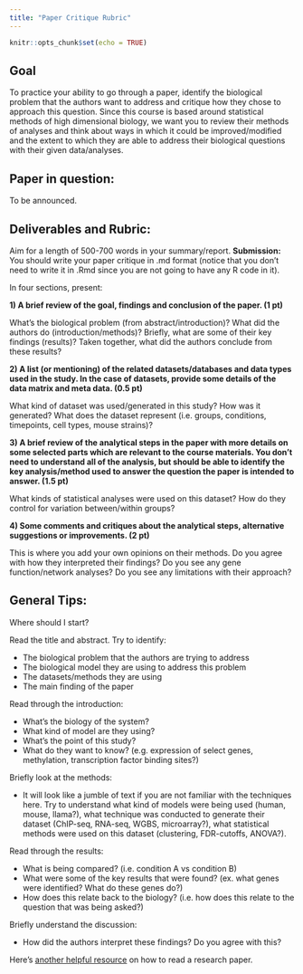 ```yaml
---
title: "Paper Critique Rubric"
---
```


```r
knitr::opts_chunk$set(echo = TRUE)
```

## Goal

To practice your ability to go through a paper, identify the biological problem that the authors want to address and critique how they chose to approach this question. Since this course is based around statistical methods of high dimensional biology, we want you to review their methods of analyses and think about ways in which it could be improved/modified and the extent to which they are able to address their biological questions with their given data/analyses.

## Paper in question:

To be announced.

## Deliverables and Rubric:

Aim for a length of 500-700 words in your summary/report. **Submission:** You should write your paper critique in .md format (notice that you don't need to write it in .Rmd since you are not going to have any R code in it). 

In four sections, present:

**1) A brief review of the goal, findings and conclusion of the paper. (1 pt) **

   What's the biological problem (from abstract/introduction)? What did the authors do (introduction/methods)? Briefly, what are some of their key findings (results)? Taken together, what did the authors conclude from these results?

**2) A list (or mentioning) of the related datasets/databases and data types used in the study. In the case of datasets, provide some details of the data matrix and meta data. (0.5 pt)**
 
   What kind of dataset was used/generated in this study? How was it generated? What does the dataset represent (i.e. groups, conditions, timepoints, cell types, mouse strains)?

**3) A brief review of the analytical steps in the paper with more details on some selected parts which are relevant to the course materials. You don’t need to understand all of the analysis, but should be able to identify the key analysis/method used to answer the question the paper is intended to answer. (1.5 pt)**

   What kinds of statistical analyses were used on this dataset? How do they control for variation between/within groups?

**4) Some comments and critiques about the analytical steps, alternative suggestions or improvements. (2 pt)**

   This is where you add your own opinions on their methods. Do you agree with how they interpreted their findings? Do you see any gene function/network analyses? Do you see any limitations with their approach?
   
## General Tips:

Where should I start?

Read the title and abstract. Try to identify:

 * The biological problem that the authors are trying to address
 * The biological model they are using to address this problem
 * The datasets/methods they are using
 * The main finding of the paper

Read through the introduction:

 * What's the biology of the system?
 * What kind of model are they using?
 * What's the point of this study?
 * What do they want to know? (e.g. expression of select genes, methylation, transcription factor binding sites?)
 
Briefly look at the methods:

 * It will look like a jumble of text if you are not familiar with the techniques here. Try to understand what kind of models were being used (human, mouse, llama?), what technique was conducted to generate their dataset (ChIP-seq, RNA-seq, WGBS, microarray?), what statistical methods were used on this dataset (clustering, FDR-cutoffs, ANOVA?).
 
Read through the results:

 * What is being compared? (i.e. condition A vs condition B)
 * What were some of the key results that were found? (ex. what genes were identified? What do these genes do?)
 * How does this relate back to the biology? (i.e. how does this relate to the question that was being asked?)
 
Briefly understand the discussion:

 * How did the authors interpret these findings? Do you agree with this?

Here's [another helpful resource](https://github.com/jtleek/readingpapers) on how to read a research paper.

